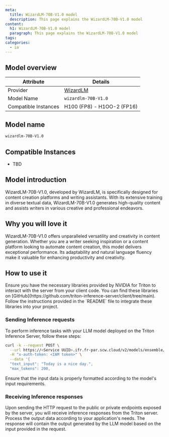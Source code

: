 ```yaml
---
meta:
  title: WizardLM-70B-V1.0 model
  description: This page explains the WizardLM-70B-V1.0 model
content:
  h1: WizardLM-70B-V1.0 model
  paragraph: This page explains the WizardLM-70B-V1.0 model
tags: 
categories:
  - ia
---
```


## Model overview

| Attribute       | Details                            |
|-----------------|------------------------------------|
| Provider        | [WizardLM](https://wizardlm.github.io/) |
| Model Name      | `wizardlm-70B-V1.0`                |
| Compatible Instances | H100 (FP8) - H1OO-2 (FP16)    |

## Model name

```bash
wizardlm-70B-V1.0
```

## Compatible Instances

- TBD

## Model introduction

WizardLM-70B-V1.0, developed by WizardLM, is specifically designed for content creation platforms and writing assistants.
With its extensive training in diverse textual data, WizardLM-70B-V1.0 generates high-quality content and assists writers in various creative and professional endeavors.

## Why you will love it

WizardLM-70B-V1.0 offers unparalleled versatility and creativity in content generation. Whether you are a writer seeking inspiration or a content platform looking to automate content creation, this model delivers exceptional performance.
Its adaptability and natural language fluency make it valuable for enhancing productivity and creativity.

## How to use it

<Message type="tip">
  Ensure you have the necessary libraries provided by NVIDIA for Triton to interact with the server from your client code.
  You can find these libraries on [GitHub](https://github.com/triton-inference-server/client/tree/main).
  Follow the instructions provided in the `README` file to integrate these libraries into your project.
</Message>

### Sending Inference requests

To perform inference tasks with your LLM model deployed on the Triton Inference Server, follow these steps:

```bash
curl -k --request POST \
  --url https://<Service UUID>.ifr.fr-par.scw.cloud/v2/models/ensemble/generate \
  -H "x-auth-token: <IAM token>" \
  --data '{
  "text_input": "Today is a nice day.",
  "max_tokens": 200,
```

<Message type="note">
  Ensure that the input data is properly formatted according to the model's input requirements.
</Message>

### Receiving Inference responses

Upon sending the HTTP request to the public or private endpoints exposed by the server, you will receive inference responses from the Triton server. 
Process the output data according to your application's needs. The response will contain the output generated by the LLM model based on the input provided in the request.